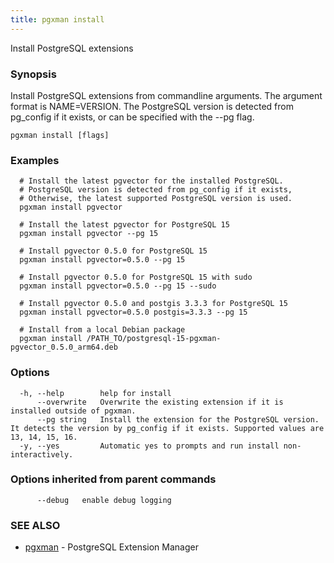 ```yaml
---
title: pgxman install
---
```


Install PostgreSQL extensions

### Synopsis

Install PostgreSQL extensions from commandline arguments. The argument
format is NAME=VERSION. The PostgreSQL version is detected from pg_config
if it exists, or can be specified with the --pg flag.

```
pgxman install [flags]
```

### Examples

```
  # Install the latest pgvector for the installed PostgreSQL.
  # PostgreSQL version is detected from pg_config if it exists,
  # Otherwise, the latest supported PostgreSQL version is used.
  pgxman install pgvector

  # Install the latest pgvector for PostgreSQL 15
  pgxman install pgvector --pg 15

  # Install pgvector 0.5.0 for PostgreSQL 15
  pgxman install pgvector=0.5.0 --pg 15

  # Install pgvector 0.5.0 for PostgreSQL 15 with sudo
  pgxman install pgvector=0.5.0 --pg 15 --sudo

  # Install pgvector 0.5.0 and postgis 3.3.3 for PostgreSQL 15
  pgxman install pgvector=0.5.0 postgis=3.3.3 --pg 15

  # Install from a local Debian package
  pgxman install /PATH_TO/postgresql-15-pgxman-pgvector_0.5.0_arm64.deb
```

### Options

```
  -h, --help        help for install
      --overwrite   Overwrite the existing extension if it is installed outside of pgxman.
      --pg string   Install the extension for the PostgreSQL version. It detects the version by pg_config if it exists. Supported values are 13, 14, 15, 16.
  -y, --yes         Automatic yes to prompts and run install non-interactively.
```

### Options inherited from parent commands

```
      --debug   enable debug logging
```

### SEE ALSO

* [pgxman](/cli/pgxman)	 - PostgreSQL Extension Manager

